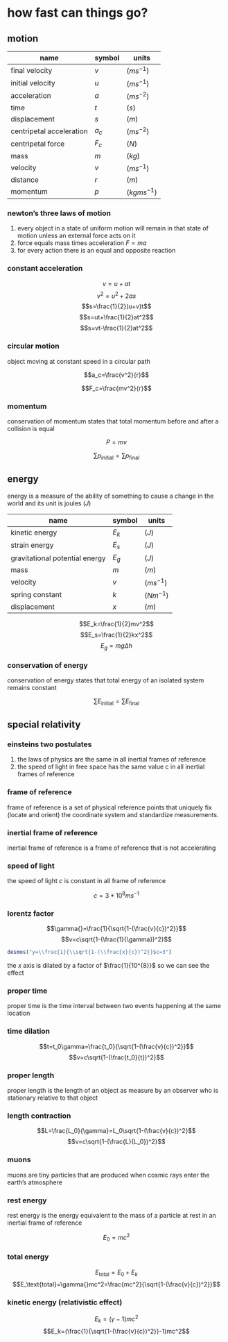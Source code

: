 # how fast can things go?

## motion

| name                     | symbol | units         |
| ------------------------ | ------ | ------------- |
| final velocity           | $v$    | $(ms^{-1})$   |
| initial velocity         | $u$    | $(ms^{-1})$   |
| acceleration             | $a$    | $(ms^{-2})$   |
| time                     | $t$    | $(s)$         |
| displacement             | $s$    | $(m)$         |
| centripetal acceleration | $a_c$  | $(ms^{-2})$   |
| centripetal force        | $F_c$  | $(N)$         |
| mass                     | $m$    | $(kg)$        |
| velocity                 | $v$    | $(ms^{-1})$   |
| distance                 | $r$    | $(m)$         |
| momentum                 | $p$    | $(kgms^{-1})$ |

### newton's three laws of motion

1. every object in a state of uniform motion will remain in that state of motion unless an external force acts on it
2. force equals mass times acceleration $F=ma$
3. for every action there is an equal and opposite reaction

### constant acceleration

$$v=u+at$$
$$v^2=u^2+2as$$
$$s=\frac{1}{2}(u+v)t$$
$$s=ut+\frac{1}{2}at^2$$
$$s=vt-\frac{1}{2}at^2$$

### circular motion

object moving at constant speed in a circular path

$$a_c=\frac{v^2}{r}$$

$$F_c=\frac{mv^2}{r}$$

### momentum

conservation of momentum states that total momentum before and after a collision is equal

$$P=mv$$

$$\sum{p_\text{initial}}=\sum{p_\text{final}}$$

## energy

energy is a measure of the ability of something to cause a change in the world and its unit is joules $(J)$

| name                           | symbol | units       |
| ------------------------------ | ------ | ----------- |
| kinetic energy                 | $E_k$  | $(J)$       |
| strain energy                  | $E_s$  | $(J)$       |
| gravitational potential energy | $E_g$  | $(J)$       |
| mass                           | $m$    | $(m)$       |
| velocity                       | $v$    | $(ms^{-1})$ |
| spring constant                | $k$    | $(Nm^{-1})$ |
| displacement                   | $x$    | $(m)$       |

$$E_k=\frac{1}{2}mv^2$$
$$E_s=\frac{1}{2}kx^2$$
$$E_g=mg\Delta{}h$$

### conservation of energy

conservation of energy states that total energy of an isolated system remains constant

$$\sum{E_\text{initial}}=\sum{E_\text{final}}$$

## special relativity

### einsteins two postulates

1. the laws of physics are the same in all inertial frames of reference
2. the speed of light in free space has the same value c in all inertial frames of reference

### frame of reference

frame of reference is a set of physical reference points that uniquely fix (locate and orient) the coordinate system and standardize measurements.

### inertial frame of reference

inertial frame of reference is a frame of reference that is not accelerating

### speed of light

the speed of light $c$ is constant in all frame of reference

$$c=3*10^8ms^{-1}$$

### lorentz factor

$$\gamma{}=\frac{1}{\sqrt{1-(\frac{v}{c})^2}}$$
$$v=c\sqrt{1-(\frac{1}{\gamma})^2}$$

```{r echo=FALSE}
desmos("y=\\frac{1}{\\sqrt{1-(\\frac{x}{c})^2}}$c=3")
```

the $x$ axis is dilated by a factor of $\frac{1}{10^{8}}$ so we can see the effect

### proper time

proper time is the time interval between two events happening at the same location

### time dilation

$$t=t_0\gamma=\frac{t_0}{\sqrt{1-(\frac{v}{c})^2}}$$
$$v=c\sqrt{1-(\frac{t_0}{t})^2}$$

### proper length

proper length is the length of an object as measure by an observer who is stationary relative to that object

### length contraction

$$L=\frac{L_0}{\gamma}=L_0\sqrt{1-(\frac{v}{c})^2}$$
$$v=c\sqrt{1-(\frac{L}{L_0})^2}$$

### muons

muons are tiny particles that are produced when cosmic rays enter the earth's atmosphere

### rest energy

rest energy is the energy equivalent to the mass of a particle at rest in an inertial frame of reference

$$E_0=mc^2$$

### total energy

$$E_\text{total}=E_0+E_k$$
$$E_\text{total}=\gamma{}mc^2=\frac{mc^2}{\sqrt{1-(\frac{v}{c})^2}}$$

### kinetic energy (relativistic effect)

$$E_k=(\gamma{}-1)mc^2$$
$$E_k=(\frac{1}{\sqrt{1-(\frac{v}{c})^2}}-1)mc^2$$
